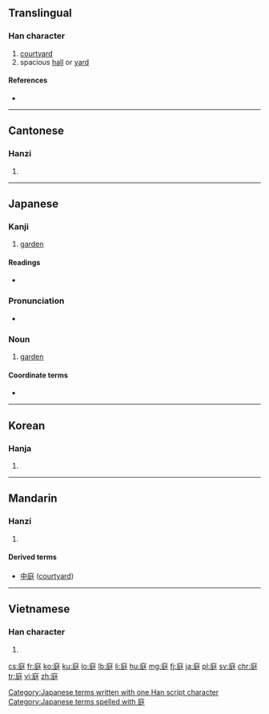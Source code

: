 ==Translingual==

===Han character===
{{Han char|rn=53|rad=广|as=07|sn=10|four=0024<sub>1</sub>|canj=戈弓大土 (INKG)|ids=⿸[[广]][[廷]]}}

# [[courtyard]]
# spacious [[hall]] or [[yard]]

====References====
* {{Han ref|kx=0346.210|dkj=09337|dj=0656.150|hdz=20882.110|uh=5EAD|ud=24237|bh=AE78|bd=44664}}

----

==Cantonese==

===Hanzi===
{{yue-hanzi|jyut=|y=ting4}}

# {{defn|lang=yue|sort=广07}}

----

==Japanese==

===Kanji===
{{ja-kanji|grade=3|rs=广07}}

# [[garden]]

====Readings====
* {{ja-readings|on=[[てい]] (tei)|kun=[[にわ]] (niwa)}}

===Pronunciation===
* {{IPA|/ɲiɰa/|lang=ja}}

===Noun===
{{ja-noun|k|hira=にわ|rom=niwa|hhira=には}}

# [[garden]]

====Coordinate terms====
* {{term|公園||park|tr=こうえん, kōen|lang=ja|sc=Jpan}}

[[Category:Japanese terms written with one Han script character]]
[[Category:Japanese terms spelled with 庭]]
----

==Korean==

===Hanja===
{{ko-hanja|hangeul=정|rv=jeong|mr=chŏng}}

# {{defn|lang=ko|sort=广07}}

----

==Mandarin==

===Hanzi===
{{cmn-hanzi|pin=[[tíng]] ([[ting2]]), [[tìng]] ([[ting4]])|wg=t'ing<sup>2</sup>, t'ing<sup>4</sup>}}

# {{defn|lang=cmn|sort=广07}}

====Derived terms====
* [[中庭]] ([[courtyard]])

----

==Vietnamese==

===Han character===
{{vi-hantu|[[đình]]|rs=广07}}

# {{defn|lang=vi|sort=广07}}

[[cs:庭]]
[[fr:庭]]
[[ko:庭]]
[[ku:庭]]
[[lo:庭]]
[[lb:庭]]
[[li:庭]]
[[hu:庭]]
[[mg:庭]]
[[fj:庭]]
[[ja:庭]]
[[pl:庭]]
[[sv:庭]]
[[chr:庭]]
[[tr:庭]]
[[vi:庭]]
[[zh:庭]]